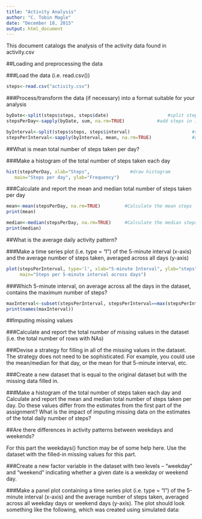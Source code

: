 ```yaml
---
title: "Activity Analysis"
author: "C. Tobin Magle"
date: "December 18, 2015"
output: html_document
---
```


This document catalogs the analysis of the activity data found in activity.csv

##Loading and preprocessing the data

###Load the data (i.e. read.csv())
```r
steps<-read.csv("activity.csv")
```

###Process/transform the data (if necessary) into a format suitable for your analysis
```r
byDate<-split(steps$steps, steps$date)                      #split steps by date
stepsPerDay<-sapply(byDate, sum, na.rm=TRUE)            #add steps in intervals

byInterval<-split(steps$steps, steps$interval)                       #split steps by interval
stepsPerInterval<-sapply(byInterval, mean, na.rm=TRUE)               #average steps in intervals
```

##What is mean total number of steps taken per day?

###Make a histogram of the total number of steps taken each day
```r
hist(stepsPerDay, xlab="Steps",               #draw histogram
   main="Steps per day", ylab="Frequency")
```

###Calculate and report the mean and median total number of steps taken per day
```r
mean<-mean(stepsPerDay, na.rm=TRUE)         #Calculate the mean steps
print(mean)

median<-median(stepsPerDay, na.rm=TRUE)     #Calculate the median steps
print(median)
```

##What is the average daily activity pattern?

###Make a time series plot (i.e. type = "l") of the 5-minute interval (x-axis) and the average number of steps taken, averaged across all days (y-axis)

```r
plot(stepsPerInterval, type='l', xlab="5-minute Interval", ylab="steps", 
     main="Steps per 5-minute interval across days")
```

###Which 5-minute interval, on average across all the days in the dataset, contains the maximum number of steps?
```r
maxInterval<-subset(stepsPerInterval, stepsPerInterval==max(stepsPerInterval))
print(names(maxInterval))
```

##Imputing missing values


###Calculate and report the total number of missing values in the dataset (i.e. the total number of rows with NAs)

###Devise a strategy for filling in all of the missing values in the dataset. The strategy does not need to be sophisticated. For example, you could use the mean/median for that day, or the mean for that 5-minute interval, etc.

###Create a new dataset that is equal to the original dataset but with the missing data filled in.

###Make a histogram of the total number of steps taken each day and Calculate and report the mean and median total number of steps taken per day. Do these values differ from the estimates from the first part of the assignment? What is the impact of imputing missing data on the estimates of the total daily number of steps?

##Are there differences in activity patterns between weekdays and weekends?

For this part the weekdays() function may be of some help here. Use the dataset with the filled-in missing values for this part.

###Create a new factor variable in the dataset with two levels -- "weekday" and "weekend" indicating whether a given date is a weekday or weekend day.

###Make a panel plot containing a time series plot (i.e. type = "l") of the 5-minute interval (x-axis) and the average number of steps taken, averaged across all weekday days or weekend days (y-axis). The plot should look something like the following, which was created using simulated data:  

